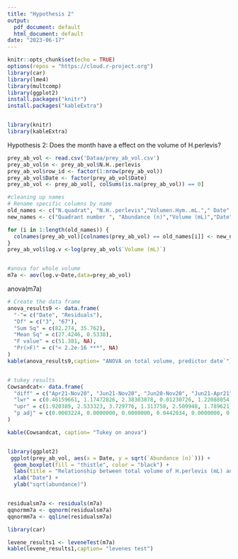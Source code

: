 ```yaml
---
title: "Hypothesis 2"
output:
  pdf_document: default
  html_document: default
date: "2023-06-17"
---
```


```r
knitr::opts_chunk$set(echo = TRUE)
options(repos = "https://cloud.r-project.org")
library(car)
library(lme4)
library(multcomp)
library(ggplot2)
install.packages("knitr")
install.packages("kableExtra")


library(knitr)
library(kableExtra)

```

Hypothesis 2: Does the month have a effect on the volume of H.perlevis?
  
  
```r
prey_ab_vol <- read.csv('Dataa/prey_ab_vol.csv')
prey_ab_vol$n <- prey_ab_vol$N.H..perlevis
prey_ab_vol$row_id <- factor(1:nrow(prey_ab_vol))
prey_ab_vol$Date <- factor(prey_ab_vol$Date)
prey_ab_vol <- prey_ab_vol[, colSums(is.na(prey_ab_vol)) == 0]

#cleaning up names 
# Rename specific columns by name
old_names <- c("N.quadrat", "N.H..perlevis","Volumen.Hym..mL."," Date","row_id")  # Example: column names to be renamed
new_names <- c("Quadrant number ", "Abundance (n)","Volume (mL)","Date","row_id")  # Example: new names for the columns

for (i in 1:length(old_names)) {
  colnames(prey_ab_vol)[colnames(prey_ab_vol) == old_names[i]] <- new_names[i]
}
prey_ab_vol$log.v <-log(prey_ab_vol$`Volume (mL)`)


#anova for whole volume
m7a <- aov(log.v~Date,data=prey_ab_vol)

```
anova(m7a)

```r
# Create the data frame
anova_results9 <- data.frame(
  "-"= c("Date", "Residuals"),
  "Df" = c("3", "67"),
  "Sum Sq" = c(82.274, 35.762),
  "Mean Sq" = c(27.4246, 0.5338),
  "F value" = c(51.381, NA),
  "Pr(>F)" = c("< 2.2e-16 ***", NA)
)
kable(anova_results9,caption= "ANOVA on total volume, predictor date`")


# tukey results
Cowsandcat<- data.frame(
  "diff" = c("Apr21-Nov20", "Jun21-Nov20", "Jun20-Nov20", "Jun21-Apr21", "Jun20-Apr21", "Jun20-Jun21"),
  "lwr" = c(0.46159661, 1.17472826, 2.38303878, 0.01230726, 1.22088054, 0.61514235),
  "upr" = c(1.920389, 2.533323, 3.729776, 1.313758, 2.509948, 1.789621),
  "p adj" = c(0.0003224, 0.0000000, 0.0000000, 0.0442034, 0.0000000, 0.0000057)
)

kable(Cowsandcat, caption= "Tukey on anova")


library(ggplot2)
 ggplot(prey_ab_vol, aes(x = Date, y = sqrt(`Abundance (n)`))) +
  geom_boxplot(fill = "thistle", color = "black") +
  labs(title = "Relationship between total volume of H.perlevis (mL) and Date ") +
  xlab("Date") +
  ylab("sqrt(abundance)")


residualsm7a <- residuals(m7a)
qqnormm7a <- qqnorm(residualsm7a)
qqnormm7a <- qqline(residualsm7a)

library(car)

levene_results1 <- leveneTest(m7a)
kable(levene_results1,caption= "levenes test")

```
